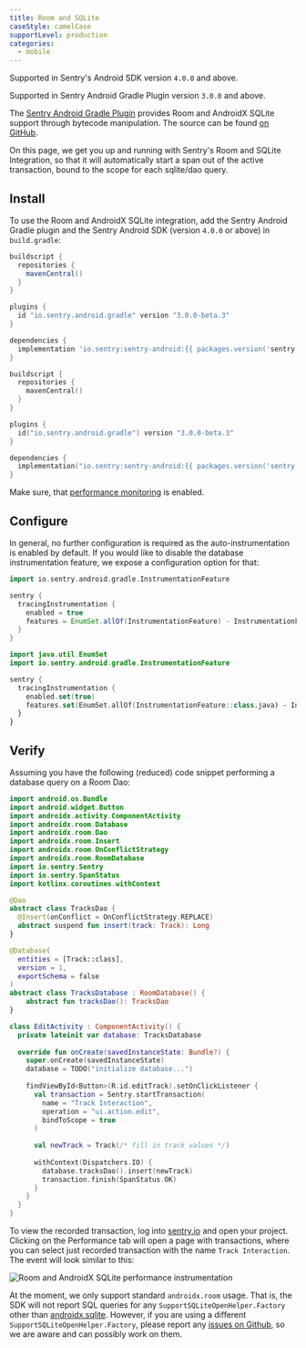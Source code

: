 ```yaml
---
title: Room and SQLite
caseStyle: camelCase
supportLevel: production
categories:
  - mobile
---
```


<Note>

Supported in Sentry's Android SDK version `4.0.0` and above.

Supported in Sentry Android Gradle Plugin version `3.0.0` and above.

</Note>

The [Sentry Android Gradle Plugin](/platforms/android/gradle/) provides Room and AndroidX SQLite support through bytecode manipulation. The source can be found [on GitHub](https://github.com/getsentry/sentry-android-gradle-plugin/tree/main/plugin-build/src/main/kotlin/io/sentry/android/gradle/instrumentation).

On this page, we get you up and running with Sentry's Room and SQLite Integration, so that it will automatically start a span out of the active transaction, bound to the scope for each sqlite/dao query.

## Install

To use the Room and AndroidX SQLite integration, add the Sentry Android Gradle plugin and the Sentry Android SDK (version `4.0.0` or above) in `build.gradle`:

```groovy
buildscript {
  repositories {
    mavenCentral()
  }
}

plugins {
  id "io.sentry.android.gradle" version "3.0.0-beta.3"
}

dependencies {
  implementation 'io.sentry:sentry-android:{{ packages.version('sentry.java.android', '5.0.0') }}'
}
```

```kotlin
buildscript {
  repositories {
    mavenCentral()
  }
}

plugins {
  id("io.sentry.android.gradle") version "3.0.0-beta.3"
}

dependencies {
  implementation("io.sentry:sentry-android:{{ packages.version('sentry.java.android', '5.0.0') }}")
}
```

<Note>

Make sure, that [performance monitoring](/platforms/android/performance/#configure-the-sample-rate) is enabled.

</Note>

## Configure

In general, no further configuration is required as the auto-instrumentation is enabled by default. If you would like to disable the database instrumentation feature, we expose a configuration option for that:

```groovy
import io.sentry.android.gradle.InstrumentationFeature

sentry {
  tracingInstrumentation {
    enabled = true
    features = EnumSet.allOf(InstrumentationFeature) - InstrumentationFeature.DATABASE
  }
}
```

```kotlin
import java.util.EnumSet
import io.sentry.android.gradle.InstrumentationFeature

sentry {
  tracingInstrumentation {
    enabled.set(true)
    features.set(EnumSet.allOf(InstrumentationFeature::class.java) - InstrumentationFeature.DATABASE)
  }
}
```

## Verify

Assuming you have the following (reduced) code snippet performing a database query on a Room Dao:

```kotlin
import android.os.Bundle
import android.widget.Button
import androidx.activity.ComponentActivity
import androidx.room.Database
import androidx.room.Dao
import androidx.room.Insert
import androidx.room.OnConflictStrategy
import androidx.room.RoomDatabase
import io.sentry.Sentry
import io.sentry.SpanStatus
import kotlinx.coroutines.withContext

@Dao
abstract class TracksDao {
  @Insert(onConflict = OnConflictStrategy.REPLACE)
  abstract suspend fun insert(track: Track): Long
}

@Database(
  entities = [Track::class],
  version = 1,
  exportSchema = false
)
abstract class TracksDatabase : RoomDatabase() {
    abstract fun tracksDao(): TracksDao
}

class EditActivity : ComponentActivity() {
  private lateinit var database: TracksDatabase
  
  override fun onCreate(savedInstanceState: Bundle?) {
    super.onCreate(savedInstanceState)
    database = TODO("initialize database...")
    
    findViewById<Button>(R.id.editTrack).setOnClickListener {
      val transaction = Sentry.startTransaction(
        name = "Track Interaction",
        operation = "ui.action.edit",
        bindToScope = true
      )
      
      val newTrack = Track(/* fill in track values */)
      
      withContext(Dispatchers.IO) {
        database.tracksDao().insert(newTrack)
        transaction.finish(SpanStatus.OK)
      }
    }
  }
}
```

To view the recorded transaction, log into [sentry.io](https://sentry.io) and open your project. Clicking on the Performance tab will open a page with transactions, where you can select just recorded transaction with the name `Track Interaction`. The event will look similar to this:

![Room and AndroidX SQLite performance instrumentation](room-sqlite-instrumentation.png)

<Note>

At the moment, we only support standard `androidx.room` usage. That is, the SDK will not report SQL queries for any `SupportSQLiteOpenHelper.Factory` other than [androidx.sqlite](https://github.com/androidx/androidx/tree/androidx-main/sqlite). However, if you are using a different `SupportSQLiteOpenHelper.Factory`, please report any [issues on Github](https://github.com/getsentry/sentry-android-gradle-plugin/issues), so we are aware and can possibly work on them.

</Note>
